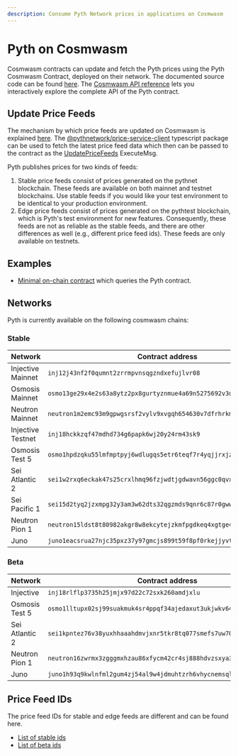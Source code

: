 ```yaml
---
description: Consume Pyth Network prices in applications on Cosmwasm
---
```


# Pyth on Cosmwasm

Cosmwasm contracts can update and fetch the Pyth prices using the Pyth Cosmwasm Contract, deployed on their network.
The documented source code can be found [here](https://github.com/pyth-network/pyth-crosschain/tree/main/target_chains/cosmwasm/contracts/pyth).
The [Cosmwasm API reference](../../cosmwasm) lets you interactively explore the complete API of the Pyth contract.

## Update Price Feeds

The mechanism by which price feeds are updated on Cosmwasm is explained [here](./pull-updates.md). The [@pythnetwork/price-service-client](https://github.com/pyth-network/pyth-crosschain/tree/main/price_service/client/js) typescript package can be used to fetch the latest price feed data which then can be passed to the contract as the [UpdatePriceFeeds](../../cosmwasm/execute-update-price-feeds) ExecuteMsg.

Pyth publishes prices for two kinds of feeds:

1. Stable price feeds consist of prices generated on the pythnet blockchain. These feeds are available on both mainnet and testnet blockchains. Use stable feeds if you would like your test environment to be identical to your production environment.
2. Edge price feeds consist of prices generated on the pythtest blockchain, which is Pyth's test environment for new features. Consequently, these feeds are not as reliable as the stable feeds, and there are other differences as well (e.g., different price feed ids). These feeds are only available on testnets.

## Examples

- [Minimal on-chain contract](https://github.com/pyth-network/pyth-crosschain/blob/main/target_chains/cosmwasm/examples/cw-contract) which queries the Pyth contract.

## Networks

Pyth is currently available on the following cosmwasm chains:

### Stable

| Network           | Contract address                                                     |
| ----------------- | -------------------------------------------------------------------- |
| Injective Mainnet | `inj12j43nf2f0qumnt2zrrmpvnsqgzndxefujlvr08`                         |
| Osmosis Mainnet   | `osmo13ge29x4e2s63a8ytz2px8gurtyznmue4a69n5275692v3qn3ks8q7cwck7`    |
| Neutron Mainnet   | `neutron1m2emc93m9gpwgsrsf2vylv9xvgqh654630v7dfrhrkmr5slly53spg85wv` |
| Injective Testnet | `inj18hckkzqf47mdhd734g6papk6wj20y24rm43sk9`                         |
| Osmosis Test 5    | `osmo1hpdzqku55lmfmptpyj6wdlugqs5etr6teqf7r4yqjjrxjznjhtuqqu5kdh`    |
| Sei Atlantic 2    | `sei1w2rxq6eckak47s25crxlhmq96fzjwdtjgdwavn56ggc0qvxvw7rqczxyfy`     |
| Sei Pacific 1     | `sei15d2tyq2jzxmpg32y3am3w62dts32qgzmds9qnr6c87r0gwwr7ynqal0x38`     |
| Neutron Pion 1    | `neutron15ldst8t80982akgr8w8ekcytejzkmfpgdkeq4xgtge48qs7435jqp87u3t` |
| Juno              | `juno1eacsrua27njc35pxz37y97gmcjs899t59f8pf0rkejjyvtmhws5q6lxsdd`    |

### Beta

| Network        | Contract address                                                     |
| -------------- | -------------------------------------------------------------------- |
| Injective      | `inj18rlflp3735h25jmjx97d22c72sxk260amdjxlu`                         |
| Osmosis Test 5 | `osmo1lltupx02sj99suakmuk4sr4ppqf34ajedaxut3ukjwkv6469erwqtpg9t3`    |
| Sei Atlantic 2 | `sei1kpntez76v38yuxhhaaahdmvjxnr5tkr8tq077smefs7uw70rj5yqw2aewy`     |
| Neutron Pion 1 | `neutron16zwrmx3zgggmxhzau86xfycm42cr4sj888hdvzsxya3qarp6zhhqzhlkvz` |
| Juno           | `juno1h93q9kwlnfml2gum4zj54al9w4jdmuhtzrh6vhycnemsqlqv9l9snnznxs`    |

## Price Feed IDs

The price feed IDs for stable and edge feeds are different and can be found here.

- [List of stable ids](https://pyth.network/developers/price-feed-ids#cosmwasm-stable)
- [List of beta ids](https://pyth.network/developers/price-feed-ids#cosmwasm-edge)
